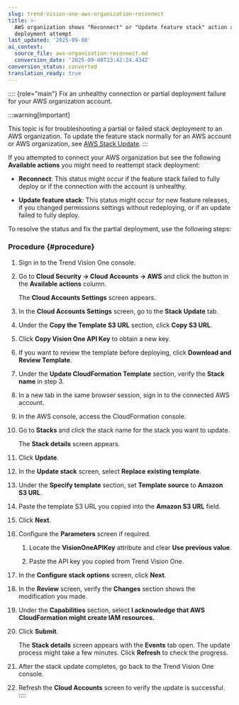 ```yaml
---
slug: trend-vision-one-aws-organization-reconnect
title: >-
  AWS organization shows "Reconnect" or "Update feature stack" action after
  deployment attempt
last_updated: '2025-09-08'
ai_context:
  source_file: aws-organization-reconnect.md
  conversion_date: '2025-09-08T23:42:24.434Z'
conversion_status: converted
translation_ready: true
---
```


:::: {role="main"}
Fix an unhealthy connection or partial deployment failure for your AWS organization account.

:::warning[Important]

This topic is for troubleshooting a partial or failed stack deployment to an AWS organization. To update the feature stack normally for an AWS account or AWS organization, see [AWS Stack Update](stack-update.mdx).
:::

If you attempted to connect your AWS organization but see the following **Available actions** you might need to reattempt stack deployment:

- **Reconnect**: This status might occur if the feature stack failed to fully deploy or if the connection with the account is unhealthy.

- **Update feature stack**: This status might occur for new feature releases, if you changed permissions settings without redeploying, or if an update failed to fully deploy.

To resolve the status and fix the partial deployment, use the following steps:

### Procedure {#procedure}

1.  Sign in to the Trend Vision One console.

2.  Go to **Cloud Security → Cloud Accounts → AWS** and click the button in the **Available actions** column.

    The **Cloud Accounts Settings** screen appears.

3.  In the **Cloud Accounts Settings** screen, go to the **Stack Update** tab.

4.  Under the **Copy the Template S3 URL** section, click **Copy S3 URL**.

5.  Click **Copy Vision One API Key** to obtain a new key.

6.  If you want to review the template before deploying, click **Download and Review Template**.

7.  Under the **Update CloudFormation Template** section, verify the **Stack name** in step 3.

8.  In a new tab in the same browser session, sign in to the connected AWS account.

9.  In the AWS console, access the CloudFormation console.

10. Go to **Stacks** and click the stack name for the stack you want to update.

    The **Stack details** screen appears.

11. Click **Update**.

12. In the **Update stack** screen, select **Replace existing template**.

13. Under the **Specify template** section, set **Template source** to **Amazon S3 URL**.

14. Paste the template S3 URL you copied into the **Amazon S3 URL** field.

15. Click **Next**.

16. Configure the **Parameters** screen if required.

    1.  Locate the **VisionOneAPIKey** attribute and clear **Use previous value**.

    2.  Paste the API key you copied from Trend Vision One.

17. In the **Configure stack options** screen, click **Next**.

18. In the **Review** screen, verify the **Changes** section shows the modification you made.

19. Under the **Capabilities** section, select **I acknowledge that AWS CloudFormation might create IAM resources.**

20. Click **Submit**.

    The **Stack details** screen appears with the **Events** tab open. The update process might take a few minutes. Click **Refresh** to check the progress.

21. After the stack update completes, go back to the Trend Vision One console.

22. Refresh the **Cloud Accounts** screen to verify the update is successful.
::::
